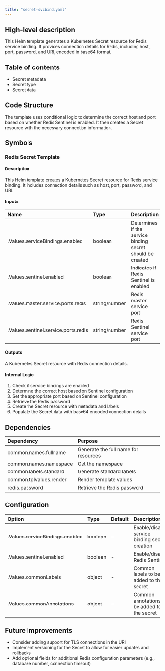 ```yaml
---
title: "secret-svcbind.yaml"
---
```


## High-level description
This Helm template generates a Kubernetes Secret resource for Redis service binding. It provides connection details for Redis, including host, port, password, and URI, encoded in base64 format.

## Table of contents
- Secret metadata
- Secret type
- Secret data

## Code Structure
The template uses conditional logic to determine the correct host and port based on whether Redis Sentinel is enabled. It then creates a Secret resource with the necessary connection information.

## Symbols

### Redis Secret Template
#### Description
This Helm template creates a Kubernetes Secret resource for Redis service binding. It includes connection details such as host, port, password, and URI.

#### Inputs
| Name | Type | Description |
|:-----|:-----|:------------|
| .Values.serviceBindings.enabled | boolean | Determines if the service binding secret should be created |
| .Values.sentinel.enabled | boolean | Indicates if Redis Sentinel is enabled |
| .Values.master.service.ports.redis | string/number | Redis master service port |
| .Values.sentinel.service.ports.redis | string/number | Redis Sentinel service port |

#### Outputs
A Kubernetes Secret resource with Redis connection details.

#### Internal Logic
1. Check if service bindings are enabled
2. Determine the correct host based on Sentinel configuration
3. Set the appropriate port based on Sentinel configuration
4. Retrieve the Redis password
5. Create the Secret resource with metadata and labels
6. Populate the Secret data with base64 encoded connection details

## Dependencies
| Dependency | Purpose |
|:-----------|:--------|
| common.names.fullname | Generate the full name for resources |
| common.names.namespace | Get the namespace |
| common.labels.standard | Generate standard labels |
| common.tplvalues.render | Render template values |
| redis.password | Retrieve the Redis password |

## Configuration
| Option | Type | Default | Description |
|:-------|:-----|:--------|:------------|
| .Values.serviceBindings.enabled | boolean | - | Enable/disable service binding secret creation |
| .Values.sentinel.enabled | boolean | - | Enable/disable Redis Sentinel |
| .Values.commonLabels | object | - | Common labels to be added to the secret |
| .Values.commonAnnotations | object | - | Common annotations to be added to the secret |

## Future Improvements
- Consider adding support for TLS connections in the URI
- Implement versioning for the Secret to allow for easier updates and rollbacks
- Add optional fields for additional Redis configuration parameters (e.g., database number, connection timeout)